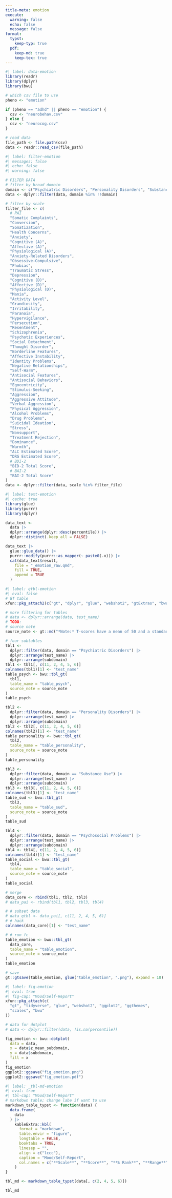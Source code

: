```yaml
---
title-meta: emotion
execute:
  warning: false
  echo: false
  message: false
format:
  typst:
    keep-typ: true
  pdf:
    keep-md: true
    keep-tex: true
---
```


<!-- ### Emotional/Behavioral/Personality -->

```r
#| label: data-emotion
library(readr)
library(dplyr)
library(bwu)

# which csv file to use
pheno <- "emotion"

if (pheno == "adhd" || pheno == "emotion") {
  csv <- "neurobehav.csv"
} else {
  csv <- "neurocog.csv"
}

# read data
file_path <- file.path(csv)
data <- readr::read_csv(file_path)
```

```r
#| label: filter-emotion
#| messages: false
#| echo: false
#| warning: false

# FILTER DATA
# filter by broad domain
domain <- c("Psychiatric Disorders", "Personality Disorders", "Substance Use", "Psychosocial Problems")
data <- dplyr::filter(data, domain %in% !!domain)

# filter by scale
filter_file <- c(
  # PAI
  "Somatic Complaints",
  "Conversion",
  "Somatization",
  "Health Concerns",
  "Anxiety",
  "Cognitive (A)",
  "Affective (A)",
  "Physiological (A)",
  "Anxiety-Related Disorders",
  "Obsessive-Compulsive",
  "Phobias",
  "Traumatic Stress",
  "Depression",
  "Cognitive (D)",
  "Affective (D)",
  "Physiological (D)",
  "Mania",
  "Activity Level",
  "Grandiosity",
  "Irritability",
  "Paranoia",
  "Hypervigilance",
  "Persecution",
  "Resentment",
  "Schizophrenia",
  "Psychotic Experiences",
  "Social Detachment",
  "Thought Disorder",
  "Borderline Features",
  "Affective Instability",
  "Identity Problems",
  "Negative Relationships",
  "Self-Harm",
  "Antisocial Features",
  "Antisocial Behaviors",
  "Egocentricity",
  "Stimulus-Seeking",
  "Aggression",
  "Aggressive Attitude",
  "Verbal Aggression",
  "Physical Aggression",
  "Alcohol Problems",
  "Drug Problems",
  "Suicidal Ideation",
  "Stress",
  "Nonsupport",
  "Treatment Rejection",
  "Dominance",
  "Warmth",
  "ALC Estimated Score",
  "DRG Estimated Score",
  # BDI-2
  "BID-2 Total Score",
  # BAI-2
  "BAI-2 Total Score"
)
data <- dplyr::filter(data, scale %in% filter_file)
```

```r
#| label: text-emotion
#| cache: true
library(glue)
library(purrr)
library(dplyr)

data_text <-
  data |>
  dplyr::arrange(dplyr::desc(percentile)) |>
  dplyr::distinct(.keep_all = FALSE)

data_text |>
  glue::glue_data() |>
  purrr::modify(purrr::as_mapper(~ paste0(.x))) |>
  cat(data_text$result,
    file = "_emotion_raw.qmd",
    fill = TRUE,
    append = TRUE
  )
```


```r
#| label: qtbl-emotion
#| eval: false
# GT table
xfun::pkg_attach2(c("gt", "dplyr", "glue", "webshot2", "gtExtras", "bwu"))

# more filtering for tables
# data <- dplyr::arrange(data, test_name)
# TODO:
# source note
source_note <- gt::md("*Note:* T-scores have a mean of 50 and a standard deviation of 10.")

# four subtables
tbl1 <-
  dplyr::filter(data, domain == "Psychiatric Disorders") |>
  dplyr::arrange(test_name) |>
  dplyr::arrange(subdomain)
tbl1 <- tbl1[, c(11, 2, 4, 5, 6)]
colnames(tbl1)[1] <- "test_name"
table_psych <- bwu::tbl_gt(
  tbl1,
  table_name = "table_psych",
  source_note = source_note
)
table_psych

tbl2 <-
  dplyr::filter(data, domain == "Personality Disorders") |>
  dplyr::arrange(test_name) |>
  dplyr::arrange(subdomain)
tbl2 <- tbl2[, c(11, 2, 4, 5, 6)]
colnames(tbl2)[1] <- "test_name"
table_personality <- bwu::tbl_gt(
  tbl2,
  table_name = "table_personality",
  source_note = source_note
)
table_personality

tbl3 <-
  dplyr::filter(data, domain == "Substance Use") |>
  dplyr::arrange(test_name) |>
  dplyr::arrange(subdomain)
tbl3 <- tbl3[, c(11, 2, 4, 5, 6)]
colnames(tbl3)[1] <- "test_name"
table_sud <- bwu::tbl_gt(
  tbl3,
  table_name = "table_sud",
  source_note = source_note
)
table_sud

tbl4 <-
  dplyr::filter(data, domain == "Psychosocial Problems") |>
  dplyr::arrange(test_name) |>
  dplyr::arrange(subdomain)
tbl4 <- tbl4[, c(11, 2, 4, 5, 6)]
colnames(tbl4)[1] <- "test_name"
table_social <- bwu::tbl_gt(
  tbl4,
  table_name = "table_social",
  source_note = source_note
)
table_social

# merge
data_core <- rbind(tbl1, tbl2, tbl3)
# data_pai <- rbind(tbl1, tbl2, tbl3, tbl4)

# # subset data
# data_qtbl <- data_pai[, c(11, 2, 4, 5, 6)]
# # hack
colnames(data_core)[1] <- "test_name"

# # run fc
table_emotion <- bwu::tbl_gt(
  data_core,
  table_name = "table_emotion",
  source_note = source_note
)
table_emotion

# save
gt::gtsave(table_emotion, glue("table_emotion", ".png"), expand = 10)
```

```{=typst}
<qtbl-emotion>
#figure([#image("table_psych.png", width: 50%)],
  caption: [
    Behavioral, Personality, and Emotional Functioning
  ],
  kind: "qtbl",
  supplement: [Table],
)
```
```r
#| label: fig-emotion
#| eval: true
#| fig-cap: "Mood/Self-Report"
xfun::pkg_attach(c(
  "gt", "tidyverse", "glue", "webshot2", "ggplot2", "ggthemes",
  "scales", "bwu"
))

# data for dotplot
# data <- dplyr::filter(data, !is.na(percentile))

fig_emotion <- bwu::dotplot(
  data = data,
  x = data$z_mean_subdomain,
  y = data$subdomain,
  fill = x
)
fig_emotion
ggplot2::ggsave("fig_emotion.png")
ggplot2::ggsave("fig_emotion.pdf")
```

```r
#| label: _tbl-md-emotion
#| eval: true
#| tbl-cap: "Mood/Self-Report"
# markdown table; change labe if want to use
markdown_table_typst <- function(data) {
  data.frame(
    data
  ) |>
    kableExtra::kbl(
      format = "markdown",
      table.envir = "figure",
      longtable = FALSE,
      booktabs = TRUE,
      linesep = "",
      align = c("lccc"),
      caption = "Mood/Self-Report",
      col.names = c("**Scale**", "**Score**", "**‰ Rank**", "**Range**")
    )
}

tbl_md <- markdown_table_typst(data[, c(2, 4, 5, 6)])

tbl_md
```
